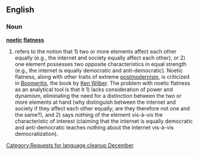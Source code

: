 ==English==

[[Category:Requests for language cleanup December]]
{{rfc|needs formatting and severe pruning}}
===Noun===
'''[[noetic]] [[flatness]]'''

# refers to the notion that 1) two or more elements affect each other equally (e.g., the internet and society equally affect each other), or 2) one element possesses two opposite characteristics in equal strength (e.g., the internet is equally democratic and anti-democratic). Noetic flatness, along with other traits of extreme [[postmodernism]], is criticized in [http://en.wikipedia.org/wiki/Boomeritis Boomeritis], the book by [http://en.wikipedia.org/wiki/Ken_Wilber Ken Wilber]. The problem with noetic flatness as an analytical tool is that it 1) lacks consideration of power and dynamism, eliminating the need for a distinction between the two or more elements at hand (why distinguish between the internet and society if they affect each other equally; are they therefore not one and the same?), and 2) says nothing of the element vis-à-vis the characteristic of interest (claiming that the internet is equally democratic and anti-democratic teaches nothing about the internet vis-à-vis democratization).
